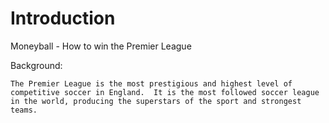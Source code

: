 # Introduction

Moneyball - How to win the Premier League

Background:
	
	The Premier League is the most prestigious and highest level of competitive soccer in England.  It is the most followed soccer league in the world, producing the superstars of the sport and strongest teams.
